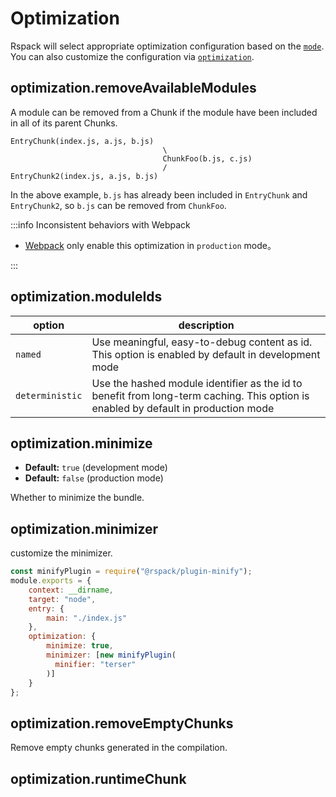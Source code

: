 
# Optimization

Rspack will select appropriate optimization configuration based on the [`mode`](/config/mode). You can also customize the configuration via [`optimization`](/config/optimization).

## optimization.removeAvailableModules

<PropertyType type="boolean" defaultValue="true" />

A module can be removed from a Chunk if the module have been included in all of its parent Chunks.

```
EntryChunk(index.js, a.js, b.js)
                                  \
                                  ChunkFoo(b.js, c.js)
                                  /
EntryChunk2(index.js, a.js, b.js)
```

In the above example, `b.js` has already been included in `EntryChunk` and `EntryChunk2`, so `b.js` can be removed from `ChunkFoo`.

:::info Inconsistent behaviors with Webpack

- [Webpack](https://webpack.js.org/configuration/optimization/#optimizationremoveavailablemodules) only enable this optimization in `production` mode。

:::

## optimization.moduleIds

<PropertyType type="'named' | 'deterministic'" />

| option          | description                                                                                                                        |
| --------------- | ---------------------------------------------------------------------------------------------------------------------------------- |
| `named`         | Use meaningful, easy-to-debug content as id. This option is enabled by default in development mode                                 |
| `deterministic` | Use the hashed module identifier as the id to benefit from long-term caching. This option is enabled by default in production mode |

## optimization.minimize

<PropertyType type="boolean" />

- **Default:** `true` (development mode)
- **Default:** `false` (production mode)

Whether to minimize the bundle.

## optimization.minimizer

customize the minimizer.

```js
const minifyPlugin = require("@rspack/plugin-minify");
module.exports = {
	context: __dirname,
	target: "node",
	entry: {
		main: "./index.js"
	},
	optimization: {
		minimize: true,
		minimizer: [new minifyPlugin(
          minifier: "terser"
        )]
	}
};
```

## optimization.removeEmptyChunks

<PropertyType type="boolean" defaultValue="true" />

Remove empty chunks generated in the compilation.

## optimization.runtimeChunk

<PropertyType type="boolean" defaultValue="true" />
